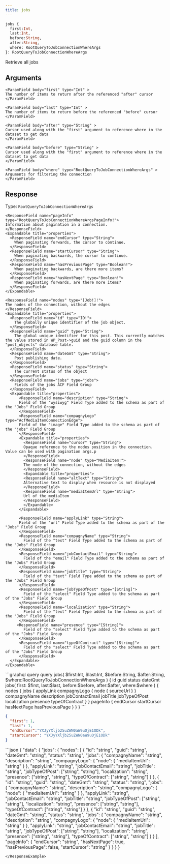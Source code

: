 ```yaml
---
title: jobs
---
```


```graphql
jobs { 
  first:Int, 
  last:Int, 
  before:String, 
  after:String,
  where: RootQueryToJobConnectionWhereArgs
}: RootQueryToJobConnectionWhereArgs
```

Retrieve all jobs

## Arguments

    <ParamField body="first" type="Int" >
    The number of items to return after the referenced "after" cursor
    </ParamField>

    <ParamField body="last" type="Int" >
    The number of items to return before the referenced "before" cursor
    </ParamField>

    <ParamField body="after" type="String" >
    Cursor used along with the "first" argument to reference where in the dataset to get data
    </ParamField>

    <ParamField body="before" type="String" >
    Cursor used along with the "first" argument to reference where in the dataset to get data
    </ParamField>

    <ParamField body="where" type="RootQueryToJobConnectionWhereArgs" >
    Arguments for filtering the connection
    </ParamField>

## Response

Type: `RootQueryToJobConnectionWhereArgs`

    <ResponseField name="pageInfo" type="RootQueryToJobConnectionWhereArgsPageInfo!">
    Information about pagination in a connection.
    </ResponseField>
    <Expandable title="properties">
      <ResponseField name="endCursor" type="String">
        When paginating forwards, the cursor to continue.
      </ResponseField>
      <ResponseField name="startCursor" type="String">
        When paginating backwards, the cursor to continue.
      </ResponseField>
      <ResponseField name="hasPreviousPage" type="Boolean!">
        When paginating backwards, are there more items?
      </ResponseField>
      <ResponseField name="hasNextPage" type="Boolean!">
        When paginating forwards, are there more items?
      </ResponseField>
    </Expandable>

    <ResponseField name="nodes" type="[Job!]!">
    The nodes of the connection, without the edges
    </ResponseField>
    <Expandable title="properties">
      <ResponseField name="id" type="ID!">
        The globally unique identifier of the job object.
      </ResponseField>
      <ResponseField name="guid" type="String">
        The global unique identifier for this post. This currently matches the value stored in WP_Post->guid and the guid column in the "post_objects" database table.
      </ResponseField>
      <ResponseField name="dateGmt" type="String">
        Post publishing date.
      </ResponseField>
      <ResponseField name="status" type="String">
        The current status of the object
      </ResponseField>
      <ResponseField name="jobs" type="jobs">
        Fields of the jobs ACF Field Group
      </ResponseField>
      <Expandable title="properties">
          <ResponseField name="description" type="String">
          Field of the "wysiwyg" Field Type added to the schema as part of the "Jobs" Field Group
          </ResponseField>
          <ResponseField name="compagnyLogo" type="AcfMediaItemConnectionEdge">
          Field of the "image" Field Type added to the schema as part of the "jobs" Field Group
          </ResponseField>
          <Expandable title="properties">
            <ResponseField name="cursor" type="String">
            Opaque reference to the nodes position in the connection. Value can be used with pagination args.p
            </ResponseField>
            <ResponseField name="node" type="MediaItem!">
            The node of the connection, without the edges
            </ResponseField>
            <Expandable title="properties">
            <ResponseField name="altText" type="String">
            Alternative text to display when resource is not displayed
            </ResponseField>
            <ResponseField name="mediaItemUrl" type="String">
            Url of the mediaItem
            </ResponseField>
            </Expandable>
          </Expandable>

          <ResponseField name="applyLink" type="String">
          Field of the "url" Field Type added to the schema as part of the "Jobs" Field Group
          </ResponseField>
          <ResponseField name="compagnyName" type="String">
            Field of the "text" Field Type added to the schema as part of the "Jobs" Field Group
          </ResponseField>
          <ResponseField name="jobContactEmail" type="String">
            Field of the "email" Field Type added to the schema as part of the "Jobs" Field Group
          </ResponseField>
          <ResponseField name="jobTitle" type="String">
            Field of the "text" Field Type added to the schema as part of the "Jobs" Field Group
          </ResponseField>
          <ResponseField name="jobTypeOfPost" type="[String]">
            Field of the "select" Field Type added to the schema as part of the "Jobs" Field Group
          </ResponseField>
          <ResponseField name="localization" type="String">
            Field of the "text" Field Type added to the schema as part of the "Jobs" Field Group
          </ResponseField>
         <ResponseField name="presence" type="[String]">
            Field of the "select" Field Type added to the schema as part of the "Jobs" Field Group
          </ResponseField>
          <ResponseField name="typeOfContract" type="[String]">
            Field of the "select" Field Type added to the schema as part of the "Jobs" Field Group
          </ResponseField>
      </Expandable>
    </Expandable>

<RequestExample>
```graphql query
query jobs(
  $first:Int, 
  $last:Int, 
  $before:String, 
  $after:String, 
  $where:RootQueryToJobConnectionWhereArgs
  ) {
  id
  guid
  status
  dateGmt
  jobs(
    first: $first, 
    last:$last, 
    before:$before, 
    after:$after, 
    where:$where
  ) {
    nodes {
      jobs {
        applyLink
        compagnyLogo {
          node {
            sourceUrl
          }
        }
        compagnyName
        description
        jobContactEmail
        jobTitle
        jobTypeOfPost
        localization
        presence
        typeOfContract
      }
    }
    pageInfo {
      endCursor
      startCursor
      hasNextPage
      hasPreviousPage
    }
  }
}
```

```json variables
{
  "first": 1, 
  "last": 1, 
  "endCursor":"YXJyYXljb25uZWN0aW9uOjE1ODk", 
  "startCursor": "YXJyYXljb25uZWN0aW9uOjE1ODk"  
}
```

</RequestExample>

<ResponseExample>
```json
{
  "data": {
    "jobs": {
      "nodes": [
        {
          "id": "string",
          "guid": "string",
          "dateGmt": "string",
          "status": "string",
          "jobs": {
            "compagnyName": "string",
            "description": "string",
            "compagnyLogo": {
              "node": {
                "mediaItemUrl": "string"
              }
            },
            "applyLink": "string",
            "jobContactEmail": "string",
            "jobTitle": "string",
            "jobTypeOfPost": ["string", "string"],
            "localization": "string",
            "presence": ["string", "string"],
            "typeOfContract": ["string", "string"]
          }
        },
        {
          "id": "string",
          "guid": "string",
          "dateGmt": "string",
          "status": "string",
          "jobs": {
            "compagnyName": "string",
            "description": "string",
            "compagnyLogo": {
              "node": {
                "mediaItemUrl": "string"
              }
            },
            "applyLink": "string",
            "jobContactEmail": "string",
            "jobTitle": "string",
            "jobTypeOfPost": ["string", "string"],
            "localization": "string",
            "presence": ["string", "string"],
            "typeOfContract": ["string", "string"]
          }
        },
        {
          "id": "string",
          "guid": "string",
          "dateGmt": "string",
          "status": "string",
          "jobs": {
            "compagnyName": "string",
            "description": "string",
            "compagnyLogo": {
              "node": {
                "mediaItemUrl": "string"
              }
            },
            "applyLink": "string",
            "jobContactEmail": "string",
            "jobTitle": "string",
            "jobTypeOfPost": ["string", "string"],
            "localization": "string",
            "presence": ["string", "string"],
            "typeOfContract": ["string", "string"]
          }
        }
      ],
      "pageInfo": {
        "endCursor": "string",
        "hasNextPage": true,
        "hasPreviousPage": false,
        "startCursor": "string"
      }
    }
  }
}

```
</ResponseExample>
